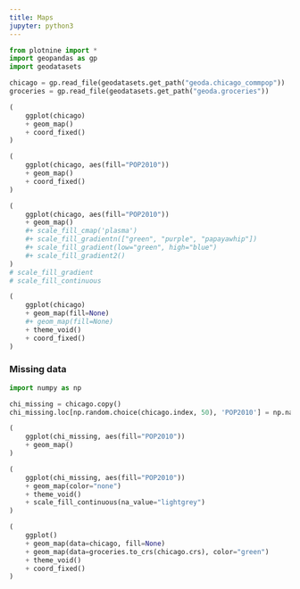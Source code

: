 ```yaml
---
title: Maps
jupyter: python3
---
```


```python
from plotnine import *
import geopandas as gp
import geodatasets

chicago = gp.read_file(geodatasets.get_path("geoda.chicago_commpop"))
groceries = gp.read_file(geodatasets.get_path("geoda.groceries"))

```

```python
(
    ggplot(chicago)
    + geom_map() 
    + coord_fixed()
)

```

```python

(
    ggplot(chicago, aes(fill="POP2010"))
    + geom_map() 
    + coord_fixed()
)
```


```python
(
    ggplot(chicago, aes(fill="POP2010"))
    + geom_map()
    #+ scale_fill_cmap('plasma')
    #+ scale_fill_gradientn(["green", "purple", "papayawhip"])
    #+ scale_fill_gradient(low="green", high="blue")
    #+ scale_fill_gradient2()
)
# scale_fill_gradient
# scale_fill_continuous

```


```python
(
    ggplot(chicago)
    + geom_map(fill=None)
    #+ geom_map(fill=None)
    + theme_void()
    + coord_fixed()
)

```

### Missing data


```python
import numpy as np

chi_missing = chicago.copy()
chi_missing.loc[np.random.choice(chicago.index, 50), 'POP2010'] = np.nan

(
    ggplot(chi_missing, aes(fill="POP2010"))
    + geom_map()
)

```

```python
(
    ggplot(chi_missing, aes(fill="POP2010"))
    + geom_map(color="none")
    + theme_void()
    + scale_fill_continuous(na_value="lightgrey")
)
```

```python

(
    ggplot()
    + geom_map(data=chicago, fill=None)
    + geom_map(data=groceries.to_crs(chicago.crs), color="green")
    + theme_void()
    + coord_fixed()
)

```

